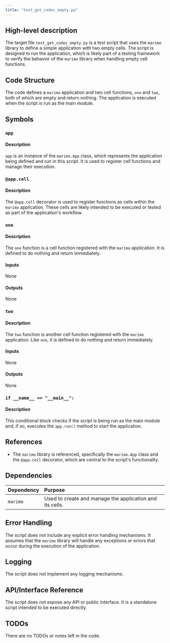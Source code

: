 ```yaml
---
title: "test_get_codes_empty.py"
---
```


## High-level description
The target file `test_get_codes_empty.py` is a test script that uses the `marimo` library to define a simple application with two empty cells. The script is designed to run the application, which is likely part of a testing framework to verify the behavior of the `marimo` library when handling empty cell functions.

## Code Structure
The code defines a `marimo` application and two cell functions, `one` and `two`, both of which are empty and return nothing. The application is executed when the script is run as the main module.

## Symbols

### `app`
#### Description
`app` is an instance of the `marimo.App` class, which represents the application being defined and run in this script. It is used to register cell functions and manage their execution.

### `@app.cell`
#### Description
The `@app.cell` decorator is used to register functions as cells within the `marimo` application. These cells are likely intended to be executed or tested as part of the application's workflow.

### `one`
#### Description
The `one` function is a cell function registered with the `marimo` application. It is defined to do nothing and return immediately.

#### Inputs
None

#### Outputs
None

### `two`
#### Description
The `two` function is another cell function registered with the `marimo` application. Like `one`, it is defined to do nothing and return immediately.

#### Inputs
None

#### Outputs
None

### `if __name__ == "__main__":`
#### Description
This conditional block checks if the script is being run as the main module and, if so, executes the `app.run()` method to start the application.

## References
- The `marimo` library is referenced, specifically the `marimo.App` class and the `@app.cell` decorator, which are central to the script's functionality.

## Dependencies
| Dependency | Purpose |
|:-----------|:--------|
| `marimo` | Used to create and manage the application and its cells. |

## Error Handling
The script does not include any explicit error handling mechanisms. It assumes that the `marimo` library will handle any exceptions or errors that occur during the execution of the application.

## Logging
The script does not implement any logging mechanisms.

## API/Interface Reference
The script does not expose any API or public interface. It is a standalone script intended to be executed directly.

## TODOs
There are no TODOs or notes left in the code.